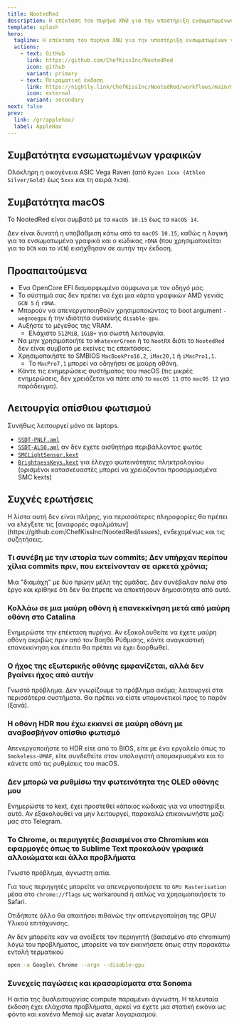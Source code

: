 ```yaml
---
title: NootedRed
description: Η επέκταση του πυρήνα XNU για την υποστήριξη ενσωματωμένων γραφικών AMD Vega.
template: splash
hero:
  tagline: Η επέκταση του πυρήνα XNU για την υποστήριξη ενσωματωμένων γραφικών AMD Vega.
  actions:
    - text: GitHub
      link: https://github.com/ChefKissInc/NootedRed
      icon: github
      variant: primary
    - text: Πειραματική έκδοση
      link: https://nightly.link/ChefKissInc/NootedRed/workflows/main/master/Artifacts.zip
      icon: external
      variant: secondary
next: false
prev:
  link: /gr/applehax/
  label: AppleHax
---
```



## Συμβατότητα ενσωματωμένων γραφικών

Ολόκληρη η οικογένεια ASIC Vega Raven (από `Ryzen 1xxx (Athlon Silver/Gold)` έως `5xxx` και τη σειρά `7x30`).

## Συμβατότητα macOS

Το NootedRed είναι συμβατό με τα `macOS 10.15` έως τα `macOS 14`.

Δεν είναι δυνατή η υποβάθμιση κάτω από τα `macOS 10.15`, καθώς η λογική για τα ενσωματωμένα γραφικά και ο κώδικας `rDNA` (που χρησιμοποιείται για το `DCN` και το `VCN`) εισήχθησαν σε αυτήν την έκδοση.

## Προαπαιτούμενα

- Ένα OpenCore EFI διαμορφωμένο σύμφωνα με τον οδηγό μας.
- Το σύστημά σας δεν πρέπει να έχει μια κάρτα γραφικών AMD γενιάς `GCN 5` ή `rDNA`.
- Μπορούν να απενεργοποιηθούν χρησιμοποιώντας το boot argument `-wegnoegpu` ή την ιδιότητα συσκευής `disable-gpu`.
- Αυξήστε το μέγεθος της VRAM.
  - Ελάχιστο `512MiB`, `1GiB+` για σωστή λειτουργία.
- Να μην χρησιμοποιήτε το `WhateverGreen` ή το `NootRX` διότι το `NootedRed` δεν είναι συμβατό με εκείνες τις επεκτάσεις.
- Χρησιμοποιήστε το SMBIOS `MacBookPro16,2`, `iMac20,1` ή `iMacPro1,1`.
  - Το `MacPro7,1` μπορεί να οδηγήσει σε μαύρη οθόνη.
- Κάντε τις ενημερώσεις συστήματος του macOS (τις μικρές ενημερώσεις, δεν χρειάζεται να πάτε από το `macOS 11` στο `macOS 12` για παράδειγμα).

## Λειτουργία οπίσθιου φωτισμού

Συνήθως λειτουργεί μόνο σε laptops.

- [`SSDT-PNLF.aml`](/Extras/SSDTs/SSDT-PNLF.aml)
- [`SSDT-ALS0.aml`](/Extras/SSDTs/SSDT-ALS0.aml) αν δεν έχετε αισθητήρα περιβάλλοντος φωτός
- [`SMCLightSensor.kext`](https://github.com/Acidanthera/VirtualSMC)
- [`BrightnessKeys.kext`](https://github.com/Acidanthera/BrightnessKeys) για έλεγχο φωτεινότητας πληκτρολογίου (ορισμένοι κατασκευαστές μπορεί να χρειάζονται προσαρμοσμένα SMC kexts)

## Συχνές ερωτήσεις

<Aside type="danger">
Η λίστα αυτή δεν είναι πλήρης, για περισσότερες πληροφορίες θα πρέπει να ελέγξετε τις [αναφορές σφαλμάτων](https://github.com/ChefKissInc/NootedRed/issues), ενδεχομένως και τις συζητήσεις.
</Aside>

### Τι συνέβη με την ιστορία των commits; Δεν υπήρχαν περίπου χίλια commits πριν, που εκτείνονταν σε αρκετά χρόνια;

Μια "διαμάχη" με δύο πρώην μέλη της ομάδας. Δεν συνέβαλαν πολύ στο έργο και κρίθηκε ότι δεν θα έπρεπε να αποκτήσουν δημοσιότητα από αυτό.

### Κολλάω σε μια μαύρη οθόνη ή επανεκκίνηση μετά από μαύρη οθόνη στο Catalina

Ενημερώστε την επέκταση πυρήνα. Αν εξακολουθείτε να έχετε μαύρη οθόνη ακριβώς πριν από τον Βοηθό Ρύθμισης, κάντε αναγκαστική επανεκκίνηση και έπειτα θα πρέπει να έχει διορθωθεί.

### Ο ήχος της εξωτερικής οθόνης εμφανίζεται, αλλά δεν βγαίνει ήχος από αυτήν

Γνωστό πρόβλημα. Δεν γνωρίζουμε το πρόβλημα ακόμα; λειτουργεί στα περισσότερα συστήματα. Θα πρέπει να είστε υπομονετικοί προς το παρόν (ξανά).

### Η οθόνη HDR που έχω εκκινεί σε μαύρη οθόνη με αναβοσβήνον οπίσθιο φωτισμό

Απενεργοποιήστε το HDR είτε από το BIOS, είτε με ένα εργαλείο όπως το `Smokeless-UMAF`, είτε συνδεθείτε στον υπολογιστή απομακρυσμένα και το κάνετε από τις ρυθμίσεις του macOS.

### Δεν μπορώ να ρυθμίσω την φωτεινότητα της OLED οθόνης μου

Ενημερώστε το kext, έχει προστεθεί κάποιος κώδικας για να υποστηρίξει αυτό. Αν εξακολουθεί να μην λειτουργεί, παρακαλώ επικοινωνήστε μαζί μας στο Telegram.

### Το Chrome, οι περιηγητές βασισμένοι στο Chromium και εφαρμογές όπως το Sublime Text προκαλούν γραφικά αλλοιώματα και άλλα προβλήματα

Γνωστό πρόβλημα, άγνωστη αιτία.

Για τους περιηγητές μπορείτε να απενεργοποιήσετε το `GPU Rasterisation` μέσα στο `chrome://flags` ως workaround ή απλώς να χρησιμοποιήσετε το Safari.

Οτιδήποτε άλλο θα απαιτήσει πιθανώς την απενεργοποίηση της GPU/Υλικού επιτάχυνσης.

Αν δεν μπορείτε καν να ανοίξετε τον περιηγητή (βασισμένο στο chromium) λόγω του προβλήματος, μπορείτε να τον εκκινήσετε όπως στην παρακάτω εντολή τερματικού

```sh
open -a Google\ Chrome --args --disable-gpu
```

### Συνεχείς παγώσεις και κρασαρίσματα στα Sonoma

Η αιτία της δυσλειτουργίας compute παραμένει άγνωστη. Η τελευταία έκδοση έχει ελάχιστα προβλήματα, αρκεί να έχετε μια στατική εικόνα ως φόντο και κανένα Memoji ως avatar λογαριασμού.
